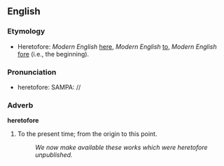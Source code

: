==English==
===Etymology===
* Heretofore: ''Modern English'' [[here]], ''Modern English'' [[to]], ''Modern English'' [[fore]] (i.e., the beginning).

===Pronunciation===
* heretofore: SAMPA: //

===Adverb===
'''heretofore'''
# To the present time; from the origin to this point.
#: ''We now make available these works which were heretofore unpublished.''